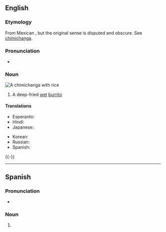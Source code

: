 ==English==
{{wikipedia}}

===Etymology===
From Mexican {{der|en|es|chimichanga||trinket, insult, NOT a "thingamajig"}}, but the original sense is disputed and obscure. See [[w:Chimichanga#Origins|chimichanga]].

===Pronunciation===
* {{IPA|en|/tʃɪmiˈtʃæŋɡə/|/tʃimiˈtʃaŋɡa/}}

===Noun===
[[Image:Chimichanga2.jpg|right|thumb|A '''chimichanga''' with rice]]
{{en-noun}}

# {{lb|en|US}} A deep-fried [[wet]] [[burrito]]

====Translations====
{{trans-top|deep-fried wet burrito}}
* Esperanto: {{t|eo|ĉimiĉango}}
* Hindi: {{t|hi|चिमीचांगा|m|sc=Deva}}
* Japanese: {{t|ja|チミチャンガ|tr=chimichanga|sc=Jpan}}
{{trans-mid}}
* Korean: {{t|ko|찌미챤가|sc=Kore}}
* Russian: {{t|ru|чимича́нга}}
* Spanish: {{t+|es|chimichanga|f}}
{{trans-bottom}}

{{-}}
{{C|en|Foods}}

----

==Spanish==

===Pronunciation===
* {{es-IPA}}

===Noun===
{{es-noun|f}}

# {{l|en|chimichanga}}

{{C|es|Foods}}